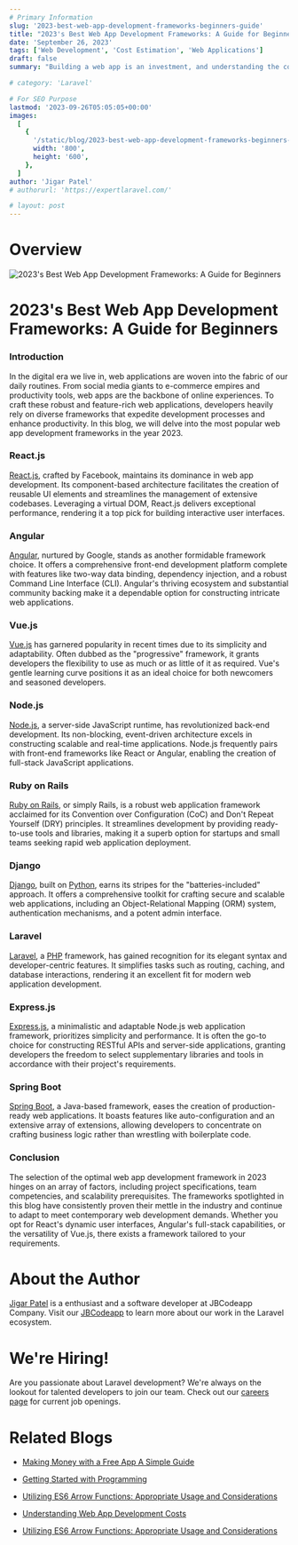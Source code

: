 ```yaml
---
# Primary Information
slug: '2023-best-web-app-development-frameworks-beginners-guide'
title: "2023's Best Web App Development Frameworks: A Guide for Beginners"
date: 'September 26, 2023'
tags: ['Web Development', 'Cost Estimation', 'Web Applications']
draft: false
summary: "Building a web app is an investment, and understanding the costs involved is crucial for planning and budgeting. In this blog post, we'll delve into the various factors that influence the cost of building a web app."

# category: 'Laravel'

# For SEO Purpose
lastmod: '2023-09-26T05:05:05+00:00'
images:
  [
    {
      '/static/blog/2023-best-web-app-development-frameworks-beginners-guide.webp',
      width: '800',
      height: '600',
    },
  ]
author: 'Jigar Patel'
# authorurl: 'https://expertlaravel.com/'

# layout: post
---
```


# Overview

![2023's Best Web App Development Frameworks: A Guide for Beginners](/static/blog/2023-best-web-app-development-frameworks-beginners-guide.webp)

<TOCInline toc={props.toc} exclude="Overview" toHeading={2} />

# 2023's Best Web App Development Frameworks: A Guide for Beginners

### Introduction

In the digital era we live in, web applications are woven into the fabric of our daily routines. From social media giants to e-commerce empires and productivity tools, web apps are the backbone of online experiences. To craft these robust and feature-rich web applications, developers heavily rely on diverse frameworks that expedite development processes and enhance productivity. In this blog, we will delve into the most popular web app development frameworks in the year 2023.

### React.js

[React.js](https://react.dev/), crafted by Facebook, maintains its dominance in web app development. Its component-based architecture facilitates the creation of reusable UI elements and streamlines the management of extensive codebases. Leveraging a virtual DOM, React.js delivers exceptional performance, rendering it a top pick for building interactive user interfaces.

### Angular

[Angular](https://angular.io/), nurtured by Google, stands as another formidable framework choice. It offers a comprehensive front-end development platform complete with features like two-way data binding, dependency injection, and a robust Command Line Interface (CLI). Angular's thriving ecosystem and substantial community backing make it a dependable option for constructing intricate web applications.

### Vue.js

[Vue.js](https://vuejs.org/) has garnered popularity in recent times due to its simplicity and adaptability. Often dubbed as the "progressive" framework, it grants developers the flexibility to use as much or as little of it as required. Vue's gentle learning curve positions it as an ideal choice for both newcomers and seasoned developers.

### Node.js

[Node.js](https://nodejs.org/en), a server-side JavaScript runtime, has revolutionized back-end development. Its non-blocking, event-driven architecture excels in constructing scalable and real-time applications. Node.js frequently pairs with front-end frameworks like React or Angular, enabling the creation of full-stack JavaScript applications.

### Ruby on Rails

[Ruby on Rails](https://rubyonrails.org/), or simply Rails, is a robust web application framework acclaimed for its Convention over Configuration (CoC) and Don't Repeat Yourself (DRY) principles. It streamlines development by providing ready-to-use tools and libraries, making it a superb option for startups and small teams seeking rapid web application deployment.

### Django

[Django](https://www.djangoproject.com/), built on [Python](https://www.python.org/), earns its stripes for the "batteries-included" approach. It offers a comprehensive toolkit for crafting secure and scalable web applications, including an Object-Relational Mapping (ORM) system, authentication mechanisms, and a potent admin interface.

### Laravel

[Laravel](https://laravel.com/), a [PHP](https://www.php.net/) framework, has gained recognition for its elegant syntax and developer-centric features. It simplifies tasks such as routing, caching, and database interactions, rendering it an excellent fit for modern web application development.

### Express.js

[Express.js](https://expressjs.com/), a minimalistic and adaptable Node.js web application framework, prioritizes simplicity and performance. It is often the go-to choice for constructing RESTful APIs and server-side applications, granting developers the freedom to select supplementary libraries and tools in accordance with their project's requirements.

### Spring Boot

[Spring Boot](https://spring.io/projects/spring-boot), a Java-based framework, eases the creation of production-ready web applications. It boasts features like auto-configuration and an extensive array of extensions, allowing developers to concentrate on crafting business logic rather than wrestling with boilerplate code.

### Conclusion

The selection of the optimal web app development framework in 2023 hinges on an array of factors, including project specifications, team competencies, and scalability prerequisites. The frameworks spotlighted in this blog have consistently proven their mettle in the industry and continue to adapt to meet contemporary web development demands. Whether you opt for React's dynamic user interfaces, Angular's full-stack capabilities, or the versatility of Vue.js, there exists a framework tailored to your requirements.

# About the Author

[Jigar Patel](https://expertlaravel.com) is a
enthusiast and a software developer at JBCodeapp Company. Visit our [JBCodeapp](https://jbcodeapp.com) to learn more about our work in the Laravel ecosystem.

# We're Hiring!

Are you passionate about Laravel development? We're always on the lookout for talented developers to join our team. Check out our [careers page](https://jbcodeapp.com) for current job openings.

# Related Blogs

- [Making Money with a Free App A Simple Guide](earn-money-free-app-simple-guide.mdx)

- [Getting Started with Programming](Getting-Started-with-Programming.mdx)

- [Utilizing ES6 Arrow Functions: Appropriate Usage and Considerations](Utilizing-ES6-Arrow-Functions-Appropriate-Usage-and-Considerations.mdx)

- [Understanding Web App Development Costs](web-app-development-costs)

- [Utilizing ES6 Arrow Functions: Appropriate Usage and Considerations](Utilizing-ES6-Arrow-Functions-Appropriate-Usage-and-Considerations)
